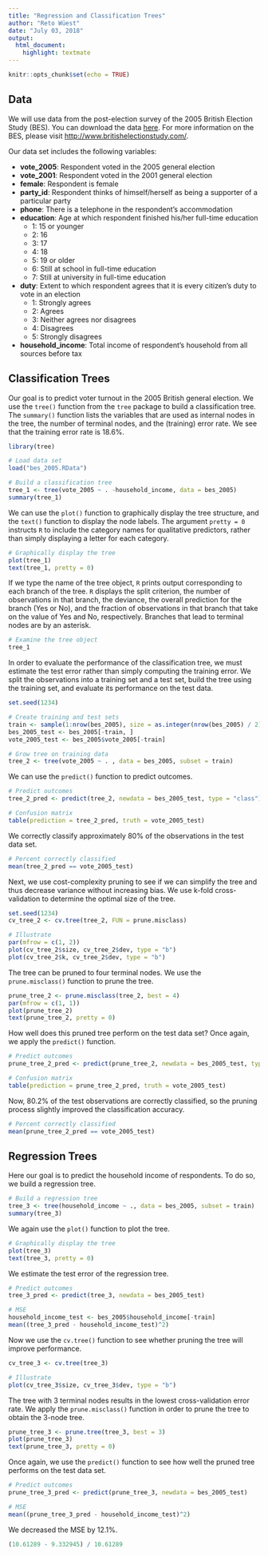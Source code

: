 ```yaml
---
title: "Regression and Classification Trees"
author: "Reto Wüest"
date: "July 03, 2018"
output:
  html_document:
    highlight: textmate
---
```


```r
knitr::opts_chunk$set(echo = TRUE)
```


## Data

We will use data from the post-election survey of the 2005 British Election Study (BES). You can download the data [here](bes_2005.RData). For more information on the BES, please visit <http://www.britishelectionstudy.com/>.

Our data set includes the following variables:

- **vote_2005**: Respondent voted in the 2005 general election
- **vote_2001**: Respondent voted in the 2001 general election
- **female**: Respondent is female
- **party_id**: Respondent thinks of himself/herself as being a supporter of a particular party
- **phone**: There is a telephone in the respondent's accommodation
- **education**: Age at which respondent finished his/her full-time education
    - 1: 15 or younger
    - 2: 16
    - 3: 17
    - 4: 18
    - 5: 19 or older
    - 6: Still at school in full-time education
    - 7: Still at university in full-time education
- **duty**: Extent to which respondent agrees that it is every citizen's duty to vote in an election
    - 1: Strongly agrees
    - 2: Agrees
    - 3: Neither agrees nor disagrees
    - 4: Disagrees
    - 5: Strongly disagrees
- **household_income**: Total income of respondent's household from all sources before tax


## Classification Trees

Our goal is to predict voter turnout in the 2005 British general election. We use the `tree()` function from the `tree` package to build a classification tree. The `summary()` function lists the variables that are used as internal nodes in the tree, the number of terminal nodes, and the (training) error rate. We see that the training error rate is 18.6%.

```r
library(tree)

# Load data set
load("bes_2005.RData")

# Build a classification tree
tree_1 <- tree(vote_2005 ~ . -household_income, data = bes_2005)
summary(tree_1)
```

We can use the `plot()` function to graphically display the tree structure, and the `text()` function to display the node labels. The argument `pretty = 0` instructs `R` to include the category names for qualitative predictors, rather than simply displaying a letter for each category.

```r
# Graphically display the tree
plot(tree_1)
text(tree_1, pretty = 0)
```

If we type the name of the tree object, `R` prints output corresponding to each branch of the tree. `R` displays the split criterion, the number of observations in that branch, the deviance, the overall prediction for the branch (Yes or No), and the fraction of observations in that branch that take on the value of Yes and No, respectively. Branches that lead to terminal nodes are by an asterisk.

```r
# Examine the tree object
tree_1
```

In order to evaluate the performance of the classification tree, we must estimate the test error rather than simply computing the training error. We split the observations into a training set and a test set, build the tree using the training set, and evaluate its performance on the test data.

```r
set.seed(1234)

# Create training and test sets
train <- sample(1:nrow(bes_2005), size = as.integer(nrow(bes_2005) / 2))
bes_2005_test <- bes_2005[-train, ]
vote_2005_test <- bes_2005$vote_2005[-train]

# Grow tree on training data
tree_2 <- tree(vote_2005 ~ . , data = bes_2005, subset = train)
```

We can use the `predict()` function to predict outcomes.

```r
# Predict outcomes
tree_2_pred <- predict(tree_2, newdata = bes_2005_test, type = "class")

# Confusion matrix
table(prediction = tree_2_pred, truth = vote_2005_test)
```

We correctly classify approximately 80% of the observations in the test data set.

```r
# Percent correctly classified
mean(tree_2_pred == vote_2005_test)
```

Next, we use cost-complexity pruning to see if we can simplify the tree and thus decrease variance without increasing bias. We use k-fold cross-validation to determine the optimal size of the tree.

```r
set.seed(1234)
cv_tree_2 <- cv.tree(tree_2, FUN = prune.misclass)

# Illustrate
par(mfrow = c(1, 2))
plot(cv_tree_2$size, cv_tree_2$dev, type = "b")
plot(cv_tree_2$k, cv_tree_2$dev, type = "b")
```

The tree can be pruned to four terminal nodes. We use the `prune.misclass()` function to prune the tree.

```r
prune_tree_2 <- prune.misclass(tree_2, best = 4)
par(mfrow = c(1, 1))
plot(prune_tree_2)
text(prune_tree_2, pretty = 0)
```

How well does this pruned tree perform on the test data set? Once again, we apply the `predict()` function.

```r
# Predict outcomes
prune_tree_2_pred <- predict(prune_tree_2, newdata = bes_2005_test, type = "class")

# Confusion matrix
table(prediction = prune_tree_2_pred, truth = vote_2005_test)
```

Now, 80.2% of the test observations are correctly classified, so the pruning process slightly improved the classification accuracy.

```r
# Percent correctly classified
mean(prune_tree_2_pred == vote_2005_test)
```


## Regression Trees

Here our goal is to predict the household income of respondents. To do so, we build a regression tree.

```r
# Build a regression tree
tree_3 <- tree(household_income ~ ., data = bes_2005, subset = train)
summary(tree_3)
```

We again use the `plot()` function to plot the tree.

```r
# Graphically display the tree
plot(tree_3)
text(tree_3, pretty = 0)
```

We estimate the test error of the regression tree.

```r
# Predict outcomes
tree_3_pred <- predict(tree_3, newdata = bes_2005_test)

# MSE
household_income_test <- bes_2005$household_income[-train]
mean((tree_3_pred - household_income_test)^2)
```

Now we use the `cv.tree()` function to see whether pruning the tree will improve performance.

```r
cv_tree_3 <- cv.tree(tree_3)

# Illustrate
plot(cv_tree_3$size, cv_tree_3$dev, type = "b")
```

The tree with 3 terminal nodes results in the lowest cross-validation error rate. We apply the `prune.misclass()` function in order to prune the tree to obtain the 3-node tree.

```r
prune_tree_3 <- prune.tree(tree_3, best = 3)
plot(prune_tree_3)
text(prune_tree_3, pretty = 0)
```

Once again, we use the `predict()` function to see how well the pruned tree performs on the test data set.

```r
# Predict outcomes
prune_tree_3_pred <- predict(prune_tree_3, newdata = bes_2005_test)

# MSE
mean((prune_tree_3_pred - household_income_test)^2)
```

We decreased the MSE by 12.1%.

```r
(10.61289 - 9.332945) / 10.61289
```

